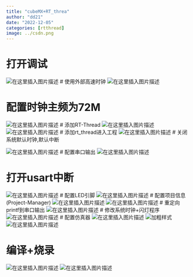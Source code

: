 ```yaml
---
title: "cubeMX+RT_threa"
author: "dd21"
date: "2022-12-05" 
categories: [rtthread]
image: ../csdn.png
---
```



# 打开调试
![在这里插入图片描述](https://img-blog.csdnimg.cn/2918c1e82865473593d0c77a833f452a.png)
# 使用外部高速时钟
![在这里插入图片描述](https://img-blog.csdnimg.cn/762dae9000c54a0d892e3ce42da6a5be.png)

# 配置时钟主频为72M
![在这里插入图片描述](https://img-blog.csdnimg.cn/5ff21724b387494aa4758f62f99b2c97.png)
# 添加RT-Thread
![在这里插入图片描述](https://img-blog.csdnimg.cn/542fa5d6d6c040c398a5ff2c65818d19.png)
![在这里插入图片描述](https://img-blog.csdnimg.cn/cf35caa7ff834ed7918841997aa77270.png)
# 添加rt_thread进入工程
![在这里插入图片描述](https://img-blog.csdnimg.cn/75b0c86cbf8e41f799c648d01785fb5b.png)
# 关闭系统默认时钟,默认中断

![在这里插入图片描述](https://img-blog.csdnimg.cn/ef84aa8a668b4d238a09e976e7f57252.png)
# 配置串口输出
![在这里插入图片描述](https://img-blog.csdnimg.cn/2d25e9b060874ae4aa341ddacde9fd1b.png)

# 打开usart中断
![在这里插入图片描述](https://img-blog.csdnimg.cn/2db0549de5bf4077836444378a7530cf.png)
# 配置LED引脚
![在这里插入图片描述](https://img-blog.csdnimg.cn/b41a7f43ef2e4e02bc7fa548eab27496.png)
# 配置项目信息(Project-Manager)
![在这里插入图片描述](https://img-blog.csdnimg.cn/f1bcc760e34b456bb49d546508c85ecd.png)
![在这里插入图片描述](https://img-blog.csdnimg.cn/0558d9e7b0d14fc9a4349f5df95c700a.png)
# 重定向printf到串口输出
![在这里插入图片描述](https://img-blog.csdnimg.cn/d4eb1bdf8ee44a08b4192cfd9236aa80.png)
# 修改系统时钟+闪灯程序
![在这里插入图片描述](https://img-blog.csdnimg.cn/d9d095ff93794c43af4d1facd3c634d0.png)
# 配置仿真器
![在这里插入图片描述](https://img-blog.csdnimg.cn/d598b06e5ac2490383669ffb693dffac.png)
![**加粗样式**](https://img-blog.csdnimg.cn/58a2d08102f44f798743953f285d7997.png)
![在这里插入图片描述](https://img-blog.csdnimg.cn/5e4155c774934961948ac68b85be4332.png)


# 编译+烧录
![在这里插入图片描述](https://img-blog.csdnimg.cn/c931f869de6345bfa9f966ffc57aa62f.png)
![在这里插入图片描述](https://img-blog.csdnimg.cn/1e79a1beee024b37950e5e042f009aed.png)

